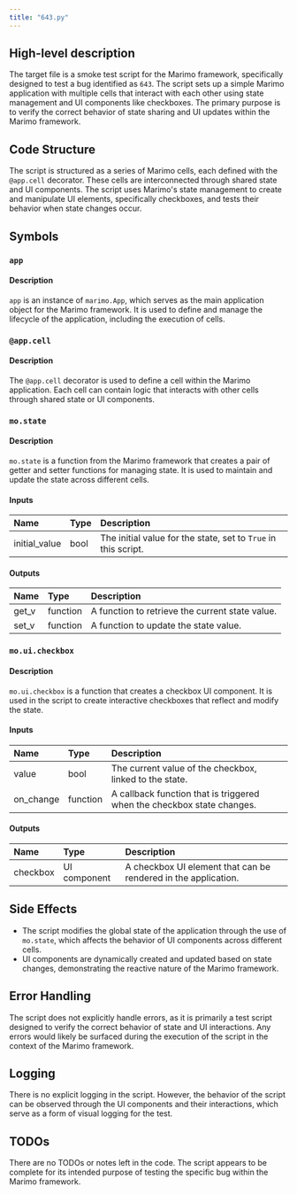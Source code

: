 ```yaml
---
title: "643.py"
---
```


## High-level description

The target file is a smoke test script for the Marimo framework, specifically designed to test a bug identified as `643`. The script sets up a simple Marimo application with multiple cells that interact with each other using state management and UI components like checkboxes. The primary purpose is to verify the correct behavior of state sharing and UI updates within the Marimo framework.

## Code Structure

The script is structured as a series of Marimo cells, each defined with the `@app.cell` decorator. These cells are interconnected through shared state and UI components. The script uses Marimo's state management to create and manipulate UI elements, specifically checkboxes, and tests their behavior when state changes occur.

## Symbols

### `app`
#### Description
`app` is an instance of `marimo.App`, which serves as the main application object for the Marimo framework. It is used to define and manage the lifecycle of the application, including the execution of cells.

### `@app.cell`
#### Description
The `@app.cell` decorator is used to define a cell within the Marimo application. Each cell can contain logic that interacts with other cells through shared state or UI components.

### `mo.state`
#### Description
`mo.state` is a function from the Marimo framework that creates a pair of getter and setter functions for managing state. It is used to maintain and update the state across different cells.

#### Inputs
| Name | Type | Description |
|:-----|:-----|:------------|
| initial_value | bool | The initial value for the state, set to `True` in this script. |

#### Outputs
| Name | Type | Description |
|:-----|:-----|:------------|
| get_v | function | A function to retrieve the current state value. |
| set_v | function | A function to update the state value. |

### `mo.ui.checkbox`
#### Description
`mo.ui.checkbox` is a function that creates a checkbox UI component. It is used in the script to create interactive checkboxes that reflect and modify the state.

#### Inputs
| Name | Type | Description |
|:-----|:-----|:------------|
| value | bool | The current value of the checkbox, linked to the state. |
| on_change | function | A callback function that is triggered when the checkbox state changes. |

#### Outputs
| Name | Type | Description |
|:-----|:-----|:------------|
| checkbox | UI component | A checkbox UI element that can be rendered in the application. |

## Side Effects

- The script modifies the global state of the application through the use of `mo.state`, which affects the behavior of UI components across different cells.
- UI components are dynamically created and updated based on state changes, demonstrating the reactive nature of the Marimo framework.

## Error Handling

The script does not explicitly handle errors, as it is primarily a test script designed to verify the correct behavior of state and UI interactions. Any errors would likely be surfaced during the execution of the script in the context of the Marimo framework.

## Logging

There is no explicit logging in the script. However, the behavior of the script can be observed through the UI components and their interactions, which serve as a form of visual logging for the test.

## TODOs

There are no TODOs or notes left in the code. The script appears to be complete for its intended purpose of testing the specific bug within the Marimo framework.